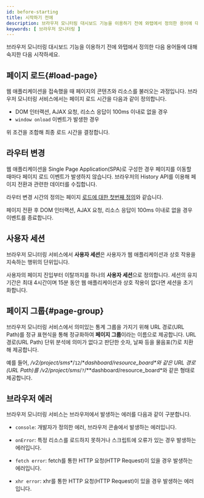 ```yaml
---
id: before-starting
title: 시작하기 전에
description: 브라우저 모니터링 대시보드 기능을 이용하기 전에 와탭에서 정의한 용어에 대해 숙지한 다음 시작하세요.
keywords: [ 브라우저 모니터링 ]
---
```


브라우저 모니터링 대시보드 기능을 이용하기 전에 와탭에서 정의한 다음 용어들에 대해 숙지한 다음 시작하세요.


## 페이지 로드{#load-page}

웹 애플리케이션을 접속했을 때 페이지의 콘텐츠와 리소스를 불러오는 과정입니다. 브라우저 모니터링 서비스에서는 페이지 로드 시간을 다음과 같이 정의합니다.

* DOM 인터랙션, AJAX 요청, 리소스 응답이 100ms 이내로 없을 경우
* `window onload` 이벤트가 발생한 경우

위 조건을 조합해 최종 로드 시간을 결정합니다.

## 라우터 변경

웹 애플리케이션을 Single Page Application(SPA)로 구성한 경우 페이지를 이동할 때마다 페이지 로드 이벤트가 발생하지 않습니다. 브라우저의 History API를 이용해 페이지 전환과 관련한 데이터를 수집합니다. 

라우터 변경 시간의 정의는 페이지 [로드에 대한 첫번째 정의](#load-page)와 같습니다.

페이지 전환 후 DOM 인터랙션, AJAX 요청, 리소스 응답이 100ms 이내로 없을 경우 이벤트를 종료합니다.

## 사용자 세션

브라우저 모니터링 서비스에서 **사용자 세션**은 사용자가 웹 애플리케이션과 상호 작용을 지속하는 행위의 단위입니다.

사용자의 페이지 진입부터 이탈까지를 하나의 **사용자 세션**으로 정의합니다. 세션의 유지 기간은 최대 4시간이며 15분 동안 웹 애플리케이션과 상호 작용이 없다면 세션을 초기화합니다.

## 페이지 그룹{#page-group}

브라우저 모니터링 서비스에서 의미있는 통계 그룹을 가지기 위해 URL 경로(URL Path)를 정규 표현식을 통해 정규화하여 **페이지 그룹**이라는 이름으로 제공합니다. URL 경로(URL Path) 단위 분석에 의미가 없다고 판단한 숫자, 날짜 등을 물음표(?)로 치환해 제공합니다.

예를 들어, */v2/project/sms**/`12`/**dashboard/resource_board*와 같은 URL 경로(URL Path)를 */v2/project/sms**/`?`/**dashboard/resource_board*와 같은 형태로 제공합니다.

## 브라우저 에러

브라우저 모니터링 서비스는 브라우저에서 발생하는 에러를 다음과 같이 구분합니다.

* `console`: 개발자가 정의한 에러, 브라우저 콘솔에서 발생하는 에러입니다.

* `onError`: 특정 리소스를 로드하지 못하거나 스크립트에 오류가 있는 경우 발생하는 에러입니다.

* `fetch error`: fetch를 통한 HTTP 요청(HTTP Request)이 있을 경우 발생하는 에러입니다.

* `xhr error`: xhr를 통한 HTTP 요청(HTTP Request)이 있을 경우 발생하는 에러입니다.